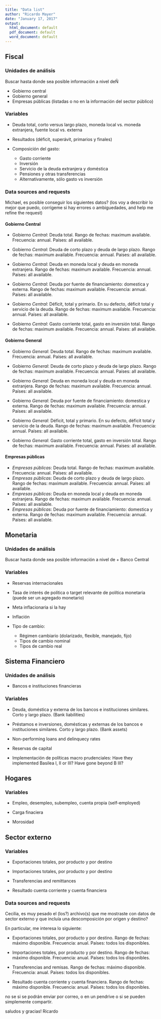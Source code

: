 ```yaml
---
title: "Data list"
author: "Ricardo Mayer"
date: "January 17, 2017"
output:
  html_document: default
  pdf_document: default
  word_document: default
---
```


## Fiscal
### Unidades de análisis
Buscar hasta donde sea posible información a nivel deÑ

   +  Gobierno central
   +  Gobierno general
   +  Empresas públicas (listadas o no en la información del sector público)
  
### Variables
-  Deuda total, corto versus largo plazo, moneda local vs. moneda extranjera, fuente local vs. externa

-  Resultados (déficit, superávit, primarios y finales)

-  Composición del gasto:
    +  Gasto corriente 
    +  Inversión
    +  Servicio de la deuda extranjera y doméstica
    +  Pensiones y otras transferencias 
    +  Alternativamente, sólo gasto vs inversión
    
    
    
### Data sources and requests

Michael, es posible conseguir los siguientes datos? (los voy a describir lo mejor que puedo, corrígeme si hay errores o 
ambiguedades, and help me refine the request)

#### Gobierno Central
-  Gobierno *Central*: Deuda total. Rango de fechas: maximum available. Frecuencia: annual. Países: all available.
-  Gobierno *Central*: Deuda de corto plazo y deuda de largo plazo. Rango de fechas: maximum available. Frecuencia: annual. Países: all available.
-  Gobierno *Central*: Deuda en moneda local y deuda en moneda extranjera. Rango de fechas: maximum available.  Frecuencia: annual. Países: all available.
-  Gobierno *Central*: Deuda por fuente de financiamiento: domestica y externa. Rango de fechas: maximum available.  Frecuencia: annual. Países: all available.

-  Gobierno *Central*: Déficit, total y primario. En su defecto, déficit total y servicio de la deuda. Rango de fechas: maximum available.  Frecuencia: annual. Países: all available.
-  Gobierno *Central*: Gasto corriente total, gasto en inversión total.  Rango de fechas: maximum available.  Frecuencia: annual. Países: all available. 



#### Gobierno General
-  Gobierno *General*: Deuda total. Rango de fechas: maximum available. Frecuencia: annual. Países: all available.
-  Gobierno *General*: Deuda de corto plazo y deuda de largo plazo. Rango de fechas: maximum available. Frecuencia: annual. Países: all available.
-  Gobierno *General*: Deuda en moneda local y deuda en moneda extranjera. Rango de fechas: maximum available.  Frecuencia: annual. Países: all available.
-  Gobierno *General*: Deuda por fuente de financiamiento: domestica y externa. Rango de fechas: maximum available.  Frecuencia: annual. Países: all available. 

-  Gobierno *General*: Déficit, total y primario. En su defecto, déficit total y servicio de la deuda. Rango de fechas: maximum available.  Frecuencia: annual. Países: all available.
-  Gobierno *General*: Gasto corriente total, gasto en inversión total.  Rango de fechas: maximum available.  Frecuencia: annual. Países: all available. 

#### Empresas públicas
-  *Empresas públicas*: Deuda total. Rango de fechas: maximum available. Frecuencia: annual. Países: all available.
-  *Empresas públicas*: Deuda de corto plazo y deuda de largo plazo. Rango de fechas: maximum available. Frecuencia: annual. Países: all available.
-  *Empresas públicas*: Deuda en moneda local y deuda en moneda extranjera. Rango de fechas: maximum available.  Frecuencia: annual. Países: all available.
-  *Empresas públicas*: Deuda por fuente de financiamiento: domestica y externa.  Rango de fechas: maximum available.  Frecuencia: annual. Países: all available.

   
   
## Monetaria
### Unidades de análisis
Buscar hasta donde sea posible información a nivel de 
   +  Banco Central

### Variables
-  Reservas internacionales

-  Tasa de interés de política o target relevante de política monetaria (puede ser un agregado monetario)

-  Meta inflacionaria si la hay

-  Inflación

-  Tipo de cambio:
    + Régimen cambiario (dolarizado, flexible, manejado, fijo)
    + Tipos de cambio nominal
    + Tipos de cambio real
    
    
## Sistema Financiero
### Unidades de análisis

   +  Bancos e instituciones financieras  
   
### Variables
-  Deuda, doméstica y externa de los bancos e instituciones similares. Corto y largo plazo. (Bank liabilities)

-  Préstamos e inversiones,  domésticas y externas de los bancos e instituciones similares. Corto y largo plazo. (Bank assets)

-  Non-performing loans and delinquecy rates 

-  Reservas de capital

-  Implementación de políticas macro prudenciales: Have they implemented Basilea I, II or III? Have gone beyond B III?


## Hogares

### Variables
-  Empleo, desempleo, subempleo, cuenta propia (self-employed)

-  Carga finaciera

-  Morosidad


## Sector externo

### Variables
-  Exportaciones totales, por producto y por destino

-  Importaciones totales, por producto y por destino

-  Transferencias and remittances

-  Resultado cuenta corriente y cuenta financiera


### Data sources and requests
Cecilia, es muy pesado el (los?) archivo(s) que me mostraste con datos de sector externo y que incluía una descomposición por origen y destino?

En particular, me interesa lo siguiente:

-  Exportaciones totales, por producto y por destino. Rango de fechas: máximo disponible.  Frecuencia: anual. Países: todos los disponibles.

-  Importaciones totales, por producto y por destino. Rango de fechas: máximo disponible.  Frecuencia: anual. Países: todos los disponibles.

-  Transferencias and remisas. Rango de fechas: máximo disponible.  Frecuencia: anual. Países: todos los disponibles.

-  Resultado cuenta corriente y cuenta financiera. Rango de fechas: máximo disponible.  Frecuencia: anual. Países: todos los disponibles.
 

no se si se podrán enviar por correo, o en un pendrive o si se pueden simplemente compartir.

saludos y gracias!
Ricardo



    

